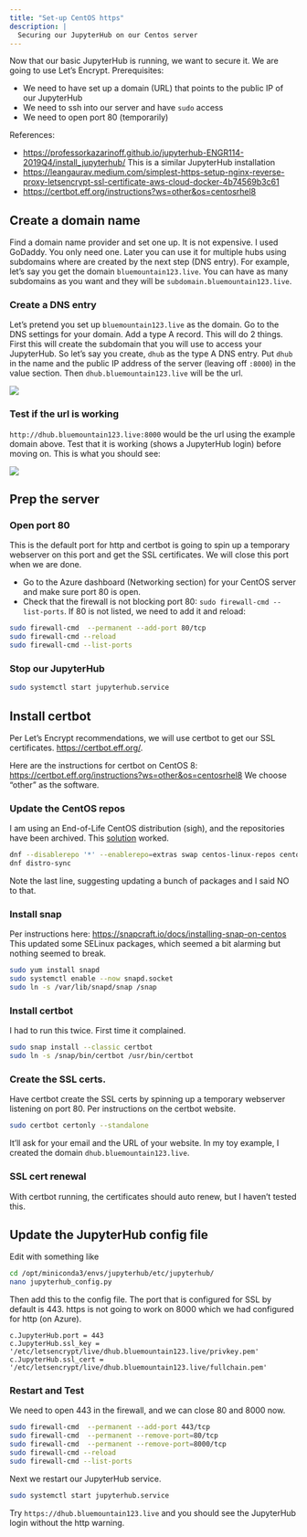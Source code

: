 ```yaml
---
title: "Set-up CentOS https"
description: |
  Securing our JupyterHub on our Centos server
---
```


Now that our basic JupyterHub is running, we want to secure it. We are going to use Let's Encrypt. Prerequisites:

* We need to have set up a domain (URL) that points to the public IP of our JupyterHub
* We need to ssh into our server and have `sudo` access
* We need to open port 80 (temporarily)

References:

* <https://professorkazarinoff.github.io/jupyterhub-ENGR114-2019Q4/install_jupyterhub/> This is a similar JupyterHub installation
* <https://leangaurav.medium.com/simplest-https-setup-nginx-reverse-proxy-letsencrypt-ssl-certificate-aws-cloud-docker-4b74569b3c61>
* <https://certbot.eff.org/instructions?ws=other&os=centosrhel8>

## Create a domain name

Find a domain name provider and set one up. It is not expensive. I used GoDaddy. You only need one. Later you can use it for multiple hubs using subdomains where are created by the next step (DNS entry). For example, let's say you get the domain `bluemountain123.live`. You can have as many subdomains as you want and they will be `subdomain.bluemountain123.live`.

### Create a DNS entry

Let's pretend you set up `bluemountain123.live` as the domain. Go to the DNS settings for your domain. Add a type A record. This will do 2 things. First this will create the subdomain that you will use to access your JupyterHub. So let's say you create, `dhub` as the type A DNS entry. Put `dhub` in the name and the public IP address of the server (leaving off `:8000`) in the value section. Then `dhub.bluemountain123.live` will be the url.

![](../images/img8.png)

### Test if the url is working

`http://dhub.bluemountain123.live:8000` would be the url using the example domain above. Test that it is working (shows a JupyterHub login) before moving on. This is what you should see:

![](../images/img9.png)


## Prep the server

### Open port 80

This is the default port for http and certbot is going to spin up a temporary webserver on this port and get the SSL certificates. We will close this port when we are done.

* Go to the Azure dashboard (Networking section) for your CentOS server and make sure port 80 is open.
* Check that the firewall is not blocking port 80: `sudo firewall-cmd --list-ports`. If 80 is not listed, we need to add it and reload:

```bash
sudo firewall-cmd  --permanent --add-port 80/tcp
sudo firewall-cmd --reload
sudo firewall-cmd --list-ports
```

### Stop our JupyterHub

```bash
sudo systemctl start jupyterhub.service
```

## Install certbot

Per Let's Encrypt recommendations, we will use certbot  to get our SSL certificates. <https://certbot.eff.org/>.

Here are the instructions for certbot on CentOS 8: <https://certbot.eff.org/instructions?ws=other&os=centosrhel8> We choose "other" as the software.

### Update the CentOS repos

I am using an End-of-Life CentOS distribution (sigh), and the repositories have been archived. This [solution](https://forums.centos.org/viewtopic.php?f=54&t=78708#p330705) worked.

```bash
dnf --disablerepo '*' --enablerepo=extras swap centos-linux-repos centos-stream-repos
dnf distro-sync
```

Note the last line, suggesting updating a bunch of packages and I said NO to that.

### Install snap

Per instructions here: <https://snapcraft.io/docs/installing-snap-on-centos> This updated some SELinux packages, which seemed a bit alarming but nothing seemed to break.

```bash
sudo yum install snapd
sudo systemctl enable --now snapd.socket
sudo ln -s /var/lib/snapd/snap /snap
```

### Install certbot

I had to run this twice. First time it complained.

```bash
sudo snap install --classic certbot
sudo ln -s /snap/bin/certbot /usr/bin/certbot
```

### Create the SSL certs.

Have certbot create the SSL certs by spinning up a temporary webserver listening on port 80. Per instructions on the certbot website.

```bash
sudo certbot certonly --standalone
```

It'll ask for your email and the URL of your website. In my toy example, I created the domain `dhub.bluemountain123.live`.

### SSL cert renewal

With certbot running, the certificates should auto renew, but I haven't tested this.


## Update the JupyterHub config file

Edit with something like

```bash
cd /opt/miniconda3/envs/jupyterhub/etc/jupyterhub/
nano jupyterhub_config.py
```

Then add this to the config file. The port that is configured for SSL by default is 443. https is not going to work on 8000 which we had configured for http (on Azure). 

```   
c.JupyterHub.port = 443
c.JupyterHub.ssl_key = '/etc/letsencrypt/live/dhub.bluemountain123.live/privkey.pem'
c.JupyterHub.ssl_cert = '/etc/letsencrypt/live/dhub.bluemountain123.live/fullchain.pem'
```


### Restart and Test

We need to open 443 in the firewall, and we can close 80 and 8000 now.

```bash
sudo firewall-cmd  --permanent --add-port 443/tcp
sudo firewall-cmd  --permanent --remove-port=80/tcp
sudo firewall-cmd  --permanent --remove-port=8000/tcp
sudo firewall-cmd --reload
sudo firewall-cmd --list-ports
```

Next we restart our JupyterHub service.

```bash
sudo systemctl start jupyterhub.service
```

Try `https://dhub.bluemountain123.live` and you should see the JupyterHub login without the http warning.




